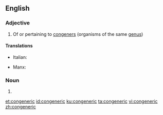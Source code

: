 ==English==

===Adjective===
{{en-adj|-}}

# Of or pertaining to [[congener]]s (organisms of the same [[genus]])

====Translations====
{{trans-top|of or pertaining to congeners}}
* Italian: {{t+|it|congenere}}
{{trans-mid}}
* Manx: {{t|gv|cocheintagh}}
{{trans-bottom}}

===Noun===
{{en-noun}}

# {{alternative form of|congener|lang=en}}

[[et:congeneric]]
[[id:congeneric]]
[[ku:congeneric]]
[[ta:congeneric]]
[[vi:congeneric]]
[[zh:congeneric]]